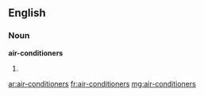 ==English==

===Noun===
'''air-conditioners'''

# {{plural of|air-conditioner}}

[[ar:air-conditioners]]
[[fr:air-conditioners]]
[[mg:air-conditioners]]